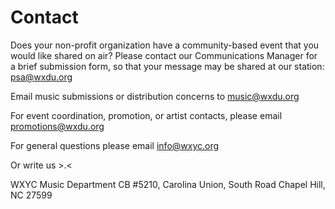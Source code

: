 
# Contact

Does your non-profit organization have a community-based event that you would like shared on air? Please contact our Communications Manager for a brief submission form, so that your message may be shared at our station: [psa@wxdu.org](mailto\:psa@wxyc.org)

Email music submissions or distribution concerns to [music@wxdu.org](mailto\:md@wxyc.org)

For event coordination, promotion, or artist contacts, please email [promotions@wxdu.org](mailto\:outreach@wxyc.org)

For general questions please email [info@wxyc.org](mailto\:info@wxyc.org)

Or write us >.\<

WXYC Music Department
CB #5210, Carolina Union, South Road
Chapel Hill, NC 27599
